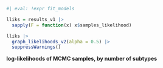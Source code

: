 ::: {#suppfig-mcmc-loglik}

```r
#| eval: !expr fit_models

lliks = results_v1 |>
  sapply(F = function(x) x$samples_likelihood)

lliks |>
  graph_likelihoods_v2(alpha = 0.5) |>
  suppressWarnings()

```

**log-likelihoods of MCMC samples, by number of subtypes**

:::
